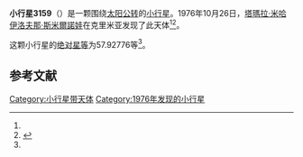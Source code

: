 {{Infobox planet
| bgcolour = #FFFFC0
| name = 3159 Prokof'ev
| symbol = 
| image = 
| caption = 
| discovery = yes
| discovery_ref = 
| discoverer = [[塔瑪拉·米哈伊洛夫那·斯米爾諾娃|塔瑪拉·米哈伊洛夫那·斯米爾諾娃]]
| discovery_site = [[克里米亚|克里米亚]] 
| discovered = 1976年10月26日
| designations = yes
| mp_name = 
| named_after = 
| alt_names = 1976 US2/ 1972 TT4 / 1976 YG / 1983 JR
| mp_category = [[主带小行星|主带小行星]]
| orbit_ref = <ref name="a">[http://ssd.jpl.nasa.gov/sbdb.cgi?sstr=3159 3159 Prokof'ev] {{Wayback|url=http://ssd.jpl.nasa.gov/sbdb.cgi?sstr=3159 |date=20200917180655 }}，小行星數據庫瀏覽器（JPL Small-Body Database Browser）－[[美国国家航空航天局|美国国家航空航天局]]喷气推进实验室</ref>
| epoch = 2456400.5 (2013年4月18日更新)
| aphelion = {{convert|2.8474092|AU|km|3|abbr=on|lk=out}}
| perihelion = {{convert|2.2925510|AU|km|3|abbr=on}}
| semimajor = {{convert|2.5699801|AU|km|3|abbr=on}}
| eccentricity = 0.1079499
| period = 1504.849503 [[日|日]]<br />4.12[[儒略年|儒略年]]
| avg_speed = 
| inclination = 14.59507
| asc_node = 223.09085
| mean_anomaly = 
| arg_peri = 57.92776
| satellites = 
| physical_characteristics = yes
| dimensions = 
| mass = 
| density = 
| surface_grav = 
| escape_velocity = 
| sidereal_day = 
| axial_tilt = 
| pole_ecliptic_lat = 
| pole_ecliptic_lon = 
| albedo = 
| temperatures= 
| temp_name1 = 
| mean_temp_1 = 
| max_temp_1 = 
| temp_name2 = 
| max_temp_2 = 
| spectral_type = 
| abs_magnitude = 57.92776
}}

'''小行星3159'''（{{lang-en|3159 Prokof'ev}}）是一颗围绕[[太阳|太阳]][[公转|公转]]的[[小行星|小行星]]。1976年10月26日，[[塔瑪拉·米哈伊洛夫那·斯米爾諾娃|塔瑪拉·米哈伊洛夫那·斯米爾諾娃]]在克里米亚发现了此天体<ref name="a" /><ref>{{cite news|title=小行星列表|url=http://cfa-www.harvard.edu/iau/lists/NumberedMPs.txt|accessdate=2013-07-08|newspaper=哈佛大学|archive-date=2008-05-17|archive-url=https://web.archive.org/web/20080517010638/http://cfa-www.harvard.edu/iau/lists/NumberedMPs.txt|dead-url=no}}</ref>。

这颗小行星的[[绝对星等|绝对星等]]为57.92776等<ref name="a" />。

==参考文献==
{{reflist}}
{{Minor Planet Number|[[小行星3158|小行星3158]]|[[小行星3160|小行星3160]]}}

{{小天体}}

[[Category:小行星带天体|Category:小行星带天体]]
[[Category:1976年发现的小行星|Category:1976年发现的小行星]]

{{asteroid-stub}}